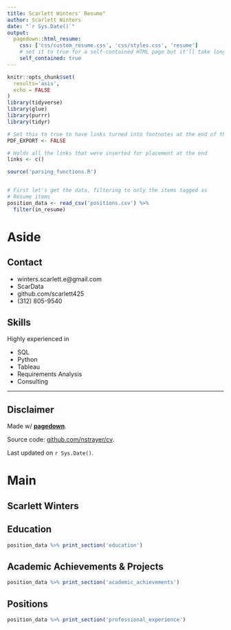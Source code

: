 ```yaml
---
title: Scarlett Winters' Resume"
author: Scarlett Winters
date: "`r Sys.Date()`"
output:
  pagedown::html_resume:
    css: ['css/custom_resume.css', 'css/styles.css', 'resume']
    # set it to true for a self-contained HTML page but it'll take longer to render
    self_contained: true
---
```


```r
knitr::opts_chunk$set(
  results='asis', 
  echo = FALSE
)
library(tidyverse)
library(glue)
library(purrr)
library(tidyr)

# Set this to true to have links turned into footnotes at the end of the document
PDF_EXPORT <- FALSE

# Holds all the links that were inserted for placement at the end
links <- c()

source('parsing_functions.R')


# First let's get the data, filtering to only the items tagged as
# Resume items
position_data <- read_csv('positions.csv') %>% 
  filter(in_resume) 
```




Aside
================================================================================


Contact {#contact}
--------------------------------------------------------------------------------



- <i class="fa fa-envelope"></i> winters.scarlett.e@gmail.com
- <i class="fa fa-twitter"></i> ScarData
- <i class="fa fa-github"></i> github.com/scarlett425
- <i class="fa fa-phone"></i> (312) 805-9540



Skills {#skills}
--------------------------------------------------------------------------------


Highly experienced in


- SQL
- Python
- Tableau
- Requirements Analysis
- Consulting

--------------------------------------------------------------------------------

Disclaimer {#disclaimer}
--------------------------------------------------------------------------------

Made w/ [**pagedown**](https://github.com/rstudio/pagedown). 

Source code: [github.com/nstrayer/cv](https://github.com/scarlett425/cv).

Last updated on `r Sys.Date()`.

Main
================================================================================

Scarlett Winters {#title}
--------------------------------------------------------------------------------



Education {data-icon=graduation-cap data-concise=true}
--------------------------------------------------------------------------------

```r
position_data %>% print_section('education')
```



Academic Achievements & Projects {data-icon=suitcase}
--------------------------------------------------------------------------------

```r
position_data %>% print_section('academic_achievements')
```

Positions {data-icon=suitcase}
--------------------------------------------------------------------------------


```r
position_data %>% print_section('professional_experience')
```


